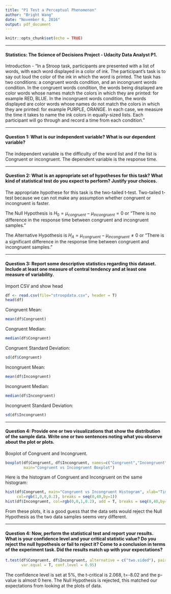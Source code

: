 ```yaml
---
title: "P1 Test a Perceptual Phenomenon"
author: "Bright Wang"
date: "November 6, 2016"
output: pdf_document
---
```


```r
knitr::opts_chunk$set(echo = TRUE)
```
******
#### Statistics: The Science of Decisions Project - Udacity Data Analyst P1.

Introduction - "In a Stroop task, participants are presented with a list of words, with each word displayed in a color of ink. The participant's task is to say out loud the color of the ink in which the word is printed. The task has two conditions: a congruent words condition, and an incongruent words condition. In the congruent words condition, the words being displayed are color words whose names match the colors in which they are printed: for example RED, BLUE. In the incongruent words condition, the words displayed are color words whose names do not match the colors in which they are printed: for example PURPLE, ORANGE. In each case, we measure the time it takes to name the ink colors in equally-sized lists. Each participant will go through and record a time from each condition."

******
#### Question 1: What is our independent variable? What is our dependent variable?

The independent variable is the difficulty of the word list and if the list is Congruent or incongruent. The dependent variable is the response time.

******
#### Question 2: What is an appropriate set of hypotheses for this task? What kind of statistical test do you expect to perform? Justify your choices.

The appropriate hypothese for this task is the two-tailed t-test. Two-tailed t-test because we can not make any assumption whether congruent or incongruent is faster.

The Null Hypothesis is $H_0 = \mu_{congruent}-\mu_{incongruent} = 0$ or "There is no difference in the response time between congruent and incongruent samples."


The Alternative Hypothesis is $H_A = \mu_{congruent}-\mu_{incongruent} \neq 0$ or "There is a significant difference in the response time between congruent and incongruent samples."

******
#### Question 3: Report some descriptive statistics regarding this dataset. Include at least one measure of central tendency and at least one measure of variability.

Import CSV and show head

```r
df <- read.csv(file="stroopdata.csv", header = T)
head(df)
```

Congruent Mean:
```r
mean(df$Congruent)
```

Congruent Median:
```r
median(df$Congruent)
```

Congruent Standard Deviation:
```r
sd(df$Congruent)
```

Incongruent Mean:
```r
mean(df$Incongruent)
```

Incongruent Median:
```r
median(df$Incongruent)
```

Incongruent Standard Deviation:
```r
sd(df$Incongruent)
```

******
#### Question 4: Provide one or two visualizations that show the distribution of the sample data. Write one or two sentences noting what you observe about the plot or plots.

Boxplot of Congruent and Incongruent.
```r
boxplot(df$Congruent, df$Incongruent, names=c("Congruent","Incongruent"), 
        main="Congruent vs Incongruent Boxplot")
```

Here is the histogram of Congruent and Incongruent on the same histogram:
```r
hist(df$Congruent, main="Congruent vs Incongruent Histogram", xlab="Time", ylab="Count",  
     col=rgb(1,0,0,0.2), breaks = seq(0,40,by=1))
hist(df$Incongruent, col=rgb(0,0,1,0.2), add = T, breaks = seq(0,40,by=1))
```

From these plots, it is a good guess that the data sets would reject the Null Hypothesis as the two data samples seems very different.

******
#### Question 4: Now, perform the statistical test and report your results. What is your confidence level and your critical statistic value? Do you reject the null hypothesis or fail to reject it? Come to a conclusion in terms of the experiment task. Did the results match up with your expectations?

```r
t.test(df$Congruent, df$Incongruent, alternative = c("two.sided"), paired = T,
       var.equal = T, conf.level = 0.95)
```

The confidence level is set at 5%, the t-critical is 2.068, t=-8.02 and the p-value is almost 0 here. The Null Hypothesis is rejected, this matched our expectations from looking at the plots of data.

